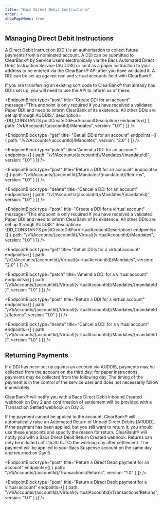 ```yaml
---
title: "Bacs Direct Debit Instructions"
order: 4
showPageMenu: true
---
```



## Managing Direct Debit Instructions

A Direct Debit Instruction (DDI) is an authorisation to collect future payments from a nominated account.
A DDI can be submitted to ClearBank® by Service Users electronically via the Bacs Automated Direct Debit Instruction Service (AUDDIS) or sent as a paper instruction to your address to be entered via the ClearBank® API after you have validated it.
A DDI can be set up against real and virtual accounts held with ClearBank®.

If you are transferring an existing sort code to ClearBank® that already has DDIs set up, you will need to use the API to inform us of these.

<EndpointBlock
  type="post"
  title="Create DDI for an account"
  message="This endpoint is only required if you have received a validated Paper DDI and need to inform ClearBank of its existence. All other DDIs are set up through AUDDIS."
  description={DD_CONSTANTS.postCreateDdiForAccountDescription}
  endpoints={[
    {
      path: "/v1/Accounts/{accountId}/Mandates",
      version: "1.0"
    }
  ]}
/>

<EndpointBlock
  type="get"
  title="Get all DDIs for an account"
  endpoints={[
    {
      path: "/v2/Accounts/{accountId}/Mandates",
      version: "2.0"
    }
  ]}
/>

<EndpointBlock
  type="patch"
  title="Amend a DDI for an account"
  endpoints={[
    {
      path: "/v1/Accounts/{accountId}/Mandates/{mandateId}",
      version: "1.0"
    }
  ]}
/>

<EndpointBlock
  type="post"
  title="Return a DDI for an account"
  endpoints={[
    {
      path: "/v1/Accounts/{accountId}/Mandates/{mandateId}/Returns",
      version: "1.0"
    }
  ]}
/>

<EndpointBlock
  type="delete"
  title="Cancel a DDI for an account"
  endpoints={[
    {
      path: "/v1/Accounts/{accountId}/Mandates/{mandateId}",
      version: "1.0"
    }
  ]}
/>

<EndpointBlock
  type="post"
  title="Create a DDI for a virtual account"
  message="This endpoint is only required if you have received a validated Paper DDI and need to inform ClearBank of its existence. All other DDIs are set up through AUDDIS."
  description={DD_CONSTANTS.postCreateDdiForVirtualAccountDescription}
  endpoints={[
    {
      path: "/v1/Accounts/{accountId}/Virtual/{virtualAccountId}/Mandates",
      version: "1.0"
    }
  ]}
/>

<EndpointBlock
  type="get"
  title="Get all DDIs for a virtual account"
  endpoints={[
    {
      path: "/v2/Accounts/{accountId}/Virtual/{virtualAccountId}/Mandates",
      version: "2.0"
    }
  ]}
/>

<EndpointBlock
  type="patch"
  title="Amend a DDI for a virtual account"
  endpoints={[
    {
      path: "/v1/Accounts/{accountId}/Virtual/{virtualAccountId}/Mandates/{mandateId}",
      version: "1.0"
    }
  ]}
/>

<EndpointBlock
  type="post"
  title="Return a DDI for a virtual account"
  endpoints={[
    {
      path: "/v1/Accounts/{accountId}/Virtual/{virtualAccountId}/Mandates/{mandateId}/Returns",
      version: "1.0"
    }
  ]}
/>

<EndpointBlock
  type="delete"
  title="Cancel a DDI for a virtual account"
  endpoints={[
    {
      path: "/v1/Accounts/{accountId}/Virtual/{virtualAccountId}/Mandates/{mandateId}",
      version: "1.0"
    }
  ]}
/>

## Returning Payments

If a DDI has been set up against an account via AUDDIS, payments may be collected from the account on the third day; for paper instructions, payments may be collected from the following day.
The timing of the payment is in the control of the service user and does not necessarily follow immediately.

ClearBank® will notify you with a Bacs Direct Debit Inbound Created webhook on Day 2 and confirmation of settlement will be provided with a Transaction Settled webhook on Day 3.

If the payment cannot be applied to the account, ClearBank® will automatically raise an Automated Return of Unpaid Direct Debits (ARUDD).
If the payment has been applied, but you still want to return it, you should use these endpoints and specify the reason for return.
ClearBank® will notify you with a Bacs Direct Debit Return Created webhook.
Returns can only be initiated until 15:30 (UTC) the working day after settlement. The payment will be applied to your Bacs Suspense account on the same day and returned on Day 5.

<EndpointBlock
  type="post"
  title="Return a Direct Debit payment for an account"
  endpoints={[
    {
      path: "/v1/Accounts/{accountId}/Transactions/Returns",
      version: "1.0"
    }
  ]}
/>

<EndpointBlock
  type="post"
  title="Return a Direct Debit payment for a virtual account"
  endpoints={[
    {
      path: "/v1/Accounts/{accountId}/Virtual/{virtualAccountId}/Transactions/Returns",
      version: "1.0"
    }
  ]}
/>

